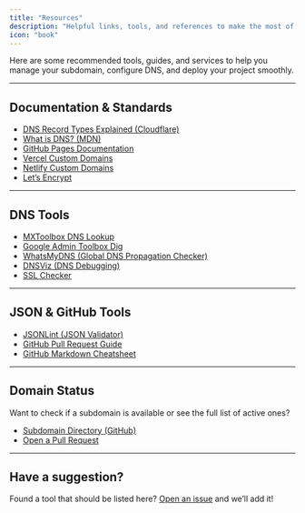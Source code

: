 ```yaml
---
title: "Resources"
description: "Helpful links, tools, and references to make the most of your subdomain and hosting setup."
icon: "book"
---
```



Here are some recommended tools, guides, and services to help you manage your subdomain, configure DNS, and deploy your project smoothly.

---

## Documentation & Standards

- [DNS Record Types Explained (Cloudflare)](https://developers.cloudflare.com/dns/manage-dns-records/reference/dns-record-types/)
- [What is DNS? (MDN)](https://developer.mozilla.org/en-US/docs/Glossary/DNS)
- [GitHub Pages Documentation](https://docs.github.com/en/pages)
- [Vercel Custom Domains](https://vercel.com/docs/concepts/projects/domains/custom-domains)
- [Netlify Custom Domains](https://docs.netlify.com/domains-https/custom-domains/)
- [Let’s Encrypt](https://letsencrypt.org/)

---

## DNS Tools

- [MXToolbox DNS Lookup](https://mxtoolbox.com/DNSLookup.aspx)
- [Google Admin Toolbox Dig](https://toolbox.googleapps.com/apps/dig/)
- [WhatsMyDNS (Global DNS Propagation Checker)](https://www.whatsmydns.net/)
- [DNSViz (DNS Debugging)](https://dnsviz.net/)
- [SSL Checker](https://www.sslshopper.com/ssl-checker.html)

---

## JSON & GitHub Tools

- [JSONLint (JSON Validator)](https://jsonlint.com/)
- [GitHub Pull Request Guide](https://docs.github.com/en/pull-requests/collaborating-with-pull-requests)
- [GitHub Markdown Cheatsheet](https://github.com/adam-p/markdown-here/wiki/Markdown-Cheatsheet)

---

## Domain Status

Want to check if a subdomain is available or see the full list of active ones?

- [Subdomain Directory (GitHub)](https://github.com/domainsproject/register/tree/main/domains)
- [Open a Pull Request](https://github.com/domainsproject/register/pulls)

---

## Have a suggestion?

Found a tool that should be listed here? [Open an issue](https://github.com/domainsproject/register/issues) and we’ll add it!

